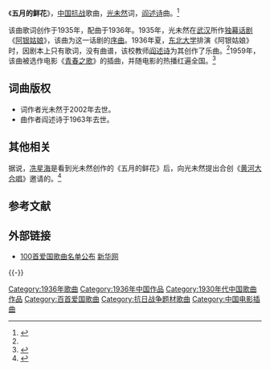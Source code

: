 《'''五月的鲜花'''》，[[中国抗日战争|中国抗战]]歌曲，[[张光年|光未然]]词，[[阎述诗|阎述诗]]曲。<ref name="Bunny_xinhuanet.com">{{Cite web |url= http://news.xinhuanet.com/politics/2009-05/25/content_11434058.htm |title= 100首爱国歌曲名单公布 |author=  |date= 2009-05-25 |publisher= 新华网 |language= zh-hans |accessdate= 2011-05-29 |quote=  |archive-date= 2011-04-24 |archive-url= https://web.archive.org/web/20110424062702/http://news.xinhuanet.com/politics/2009-05/25/content_11434058.htm |dead-url= no }}</ref>

该曲歌词创作于1935年，配曲于1936年。1935年，光未然在[[武汉|武汉]]所作[[独幕话剧|独幕话剧]]《[[阿银姑娘|阿银姑娘]]》，该曲为这一话剧的[[序曲|序曲]]。1936年夏，[[东北大学_(中国)|东北大学]]排演《阿银姑娘》时，因剧本上只有歌词，没有曲谱，该校教师[[阎述诗|阎述诗]]为其创作了乐曲。<ref name="Bunny_people.com.cn"/>1959年，该曲被选作电影《[[青春之歌|青春之歌]]》的插曲，并随电影的热播红遍全国。<ref name="Bunny_people.com.cn">{{Cite web |url= http://cpc.people.com.cn/GB/64093/64387/7557798.html |title= 《五月的鲜花》五月鲜花红大地 |author= 吴秀萍 |date= 2008-07-24 |publisher= 中国共产党新闻网 |language= zh-hans |accessdate= 2011-05-29 |quote=  |archive-date= 2016-03-04 |archive-url= https://web.archive.org/web/20160304121640/http://cpc.people.com.cn/GB/64093/64387/7557798.html |dead-url= no }}</ref>

== 词曲版权 ==
*词作者光未然于2002年去世。
*曲作者阎述诗于1963年去世。
== 其他相关 ==
据说，[[冼星海|冼星海]]是看到光未然创作的《五月的鲜花》后，向光未然提出合创《[[黄河大合唱|黄河大合唱]]》邀请的。<ref name="Bunny_xinmin.cn">{{Cite web |url=http://sh.xinmin.cn/minsheng/2009/09/19/2593368.html |title=《黄河大合唱》最后彩排 3万人激情放歌感天动地 |author=张蕾，朱燕亮 |date=2009-09-19 |publisher=劳动报 |language=zh-hans |accessdate=2011-05-29 |quote= |deadurl=yes |archiveurl=https://web.archive.org/web/20160304112626/http://sh.xinmin.cn/minsheng/2009/09/19/2593368.html |archivedate=2016-03-04 }}</ref>
== 参考文献 ==
<references />
== 外部链接 ==
* [http://news.xinhuanet.com/politics/2009-05/25/content_11434058.htm 100首爱国歌曲名单公布 ]{{Wayback|url=http://news.xinhuanet.com/politics/2009-05/25/content_11434058.htm |date=20110424062702 }} [[新华网|新华网]]

{{-}}
{{song-stub}}
{{中宣部推荐100首爱国歌曲}}
[[Category:1936年歌曲|Category:1936年歌曲]]
[[Category:1936年中国作品|Category:1936年中国作品]]
[[Category:1930年代中国歌曲作品|Category:1930年代中国歌曲作品]]
[[Category:百首爱国歌曲|Category:百首爱国歌曲]]
[[Category:抗日战争题材歌曲|Category:抗日战争题材歌曲]]
[[Category:中国电影插曲|Category:中国电影插曲]]
